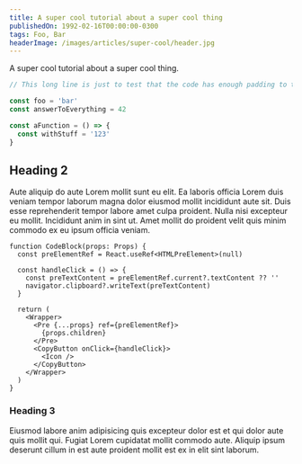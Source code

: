 ```yaml
---
title: A super cool tutorial about a super cool thing
publishedOn: 1992-02-16T00:00:00-0300
tags: Foo, Bar
headerImage: /images/articles/super-cool/header.jpg
---
```


A super cool tutorial about a super cool thing.

```js highlight=1,4-6
// This long line is just to test that the code has enough padding to the side to avoid the copy button covering it

const foo = 'bar'
const answerToEverything = 42

const aFunction = () => {
  const withStuff = '123'
}
```

## Heading 2

Aute aliquip do aute Lorem mollit sunt eu elit. Ea laboris officia Lorem duis
veniam tempor laborum magna dolor eiusmod mollit incididunt aute sit. Duis esse
reprehenderit tempor labore amet culpa proident. Nulla nisi excepteur eu mollit.
Incididunt anim in sint ut. Amet mollit do proident velit quis minim commodo ex
eu ipsum officia veniam.

```tsx highlight=4-7
function CodeBlock(props: Props) {
  const preElementRef = React.useRef<HTMLPreElement>(null)

  const handleClick = () => {
    const preTextContent = preElementRef.current?.textContent ?? ''
    navigator.clipboard?.writeText(preTextContent)
  }

  return (
    <Wrapper>
      <Pre {...props} ref={preElementRef}>
        {props.children}
      </Pre>
      <CopyButton onClick={handleClick}>
        <Icon />
      </CopyButton>
    </Wrapper>
  )
}
```

### Heading 3

Eiusmod labore anim adipisicing quis excepteur dolor est et qui dolor aute quis mollit qui. Fugiat Lorem cupidatat mollit commodo aute. Aliquip ipsum deserunt cillum in est aute proident mollit est ex in elit sint laborum.
